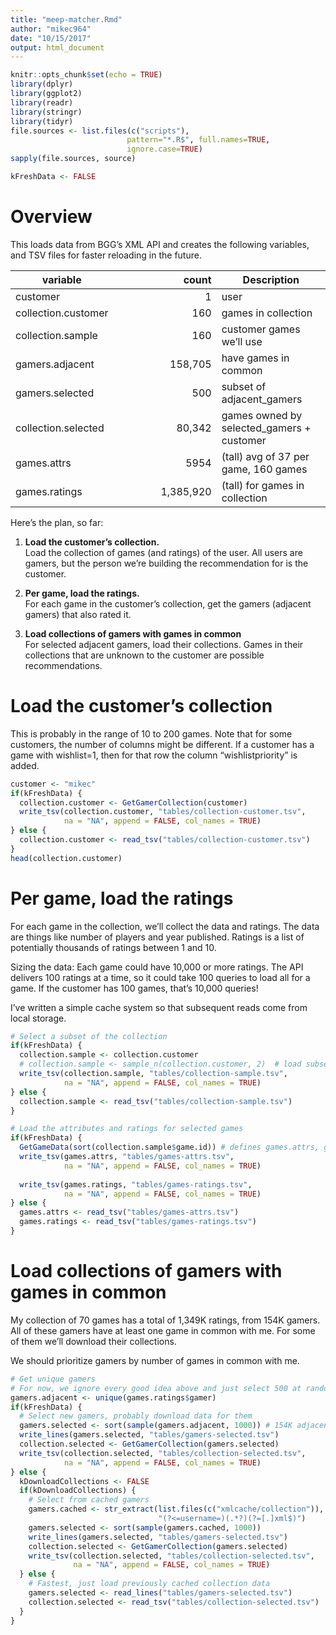 ```yaml
---
title: "meep-matcher.Rmd"
author: "mikec964"
date: "10/15/2017"
output: html_document
---
```


```r
knitr::opts_chunk$set(echo = TRUE)
library(dplyr)
library(ggplot2)
library(readr)
library(stringr)
library(tidyr)
file.sources <- list.files(c("scripts"),
                          pattern="*.R$", full.names=TRUE,
                          ignore.case=TRUE)
sapply(file.sources, source)

kFreshData <- FALSE
```

# Overview
This loads data from BGG's XML API and creates the following variables,
and TSV files for faster reloading in the future.

| variable            | count     | Description
| --------            |----------:| -----------
| customer            | 1         | user
| collection.customer | 160       | games in collection
| collection.sample   | 160       | customer games we'll use
| gamers.adjacent     | 158,705   | have games in common
| gamers.selected     | 500       | subset of adjacent_gamers
| collection.selected | 80,342    | games owned by selected_gamers + customer
| games.attrs         | 5954      | (tall) avg of 37 per game, 160 games
| games.ratings       | 1,385,920 | (tall) for games in collection


Here's the plan, so far:

1. **Load the customer's collection.**  
Load the collection of games (and ratings) of the user. All users are gamers,
but the person we're building the recommendation for is the customer.

2. **Per game, load the ratings.**  
For each game in the customer's collection, get the gamers (adjacent gamers)
that also rated it.

3. **Load collections of gamers with games in common**  
For selected adjacent gamers, load their collections. Games
in their collections that are unknown to the customer are possible
recommendations.

# Load the customer's collection
This is probably in the range of 10 to 200 games. 
Note that for some customers, the number of columns might be different.
If a customer has a game with wishlist=1, then for that row the column
"wishlistpriority" is added.

```r
customer <- "mikec"
if(kFreshData) {
  collection.customer <- GetGamerCollection(customer)
  write_tsv(collection.customer, "tables/collection-customer.tsv", 
            na = "NA", append = FALSE, col_names = TRUE)
} else {
  collection.customer <- read_tsv("tables/collection-customer.tsv")
}
head(collection.customer)
```


# Per game, load the ratings
For each game in the collection, we'll collect the data and ratings. The data
are things like number of players and year published. Ratings is a list of
potentially thousands of ratings between 1 and 10.

Sizing the data: Each game could have 10,000 or more ratings. The API delivers
100 ratings at a time, so it could take 100 queries to load all for a game. 
If the customer has 100 games, that's 10,000 queries!

I've written a simple cache system so that subsequent reads come from local
storage.

```r
# Select a subset of the collection
if(kFreshData) {
  collection.sample <- collection.customer
  # collection.sample <- sample_n(collection.customer, 2)  # load subset
  write_tsv(collection.sample, "tables/collection-sample.tsv", 
            na = "NA", append = FALSE, col_names = TRUE)
} else {
  collection.sample <- read_tsv("tables/collection-sample.tsv")
}
```

```r
# Load the attributes and ratings for selected games
if(kFreshData) {
  GetGameData(sort(collection.sample$game.id)) # defines games.attrs, games.ratings
  write_tsv(games.attrs, "tables/games-attrs.tsv",
            na = "NA", append = FALSE, col_names = TRUE)
  
  write_tsv(games.ratings, "tables/games-ratings.tsv",
            na = "NA", append = FALSE, col_names = TRUE)
} else {
  games.attrs <- read_tsv("tables/games-attrs.tsv")
  games.ratings <- read_tsv("tables/games-ratings.tsv")
}
```


# Load collections of gamers with games in common
My collection of 70 games has a total of 1,349K ratings, from 154K gamers.
All of these gamers have at least one game in common with me. For some of
them we'll download their collections.

We should prioritize gamers by number of games in common with me.

```r
# Get unique gamers
# For now, we ignore every good idea above and just select 500 at random
gamers.adjacent <- unique(games.ratings$gamer)
if(kFreshData) {
  # Select new gamers, probably download data for them
  gamers.selected <- sort(sample(gamers.adjacent, 1000)) # 154K adjacent, use only 500
  write_lines(gamers.selected, "tables/gamers-selected.tsv")
  collection.selected <- GetGamerCollection(gamers.selected)
  write_tsv(collection.selected, "tables/collection-selected.tsv",
            na = "NA", append = FALSE, col_names = TRUE)
} else {
  kDownloadCollections <- FALSE
  if(kDownloadCollections) {
    # Select from cached gamers
    gamers.cached <- str_extract(list.files(c("xmlcache/collection")),
                                 "(?<=username=)(.*?)(?=[.]xml$)")
    gamers.selected <- sort(sample(gamers.cached, 1000))
    write_lines(gamers.selected, "tables/gamers-selected.tsv")
    collection.selected <- GetGamerCollection(gamers.selected)
    write_tsv(collection.selected, "tables/collection-selected.tsv",
              na = "NA", append = FALSE, col_names = TRUE)
  } else {
    # Fastest, just load previously cached collection data
    gamers.selected <- read_lines("tables/gamers-selected.tsv")
    collection.selected <- read_tsv("tables/collection-selected.tsv")
  }
}
```

